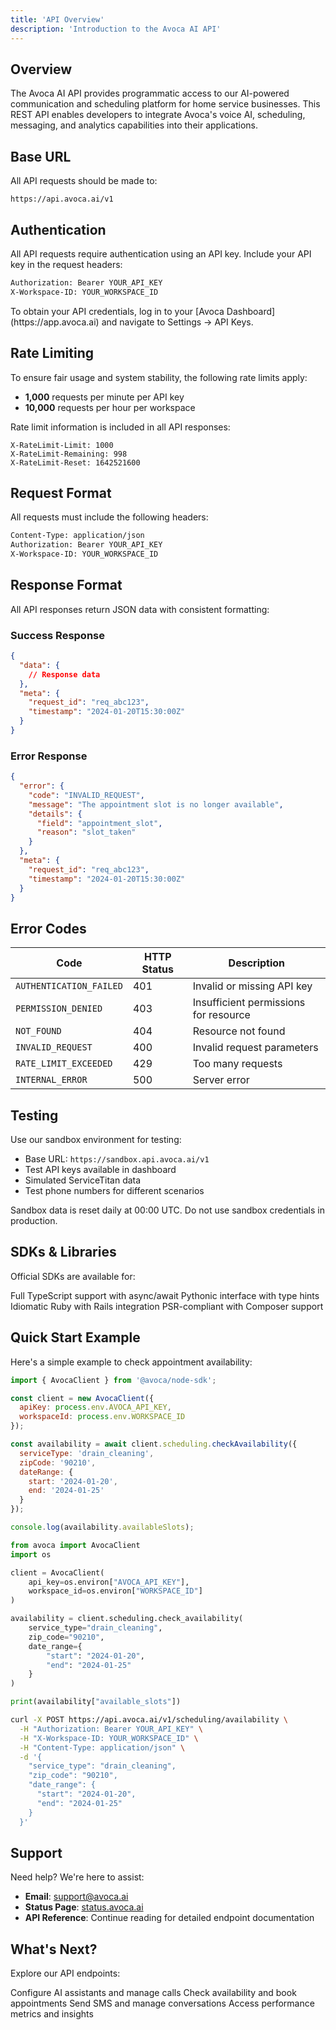 ```yaml
---
title: 'API Overview'
description: 'Introduction to the Avoca AI API'
---
```


## Overview

The Avoca AI API provides programmatic access to our AI-powered communication and scheduling platform for home service businesses. This REST API enables developers to integrate Avoca's voice AI, scheduling, messaging, and analytics capabilities into their applications.

## Base URL

All API requests should be made to:

```
https://api.avoca.ai/v1
```

## Authentication

All API requests require authentication using an API key. Include your API key in the request headers:

```bash
Authorization: Bearer YOUR_API_KEY
X-Workspace-ID: YOUR_WORKSPACE_ID
```

<Note>
To obtain your API credentials, log in to your [Avoca Dashboard](https://app.avoca.ai) and navigate to Settings → API Keys.
</Note>

## Rate Limiting

To ensure fair usage and system stability, the following rate limits apply:

- **1,000** requests per minute per API key
- **10,000** requests per hour per workspace

Rate limit information is included in all API responses:

```
X-RateLimit-Limit: 1000
X-RateLimit-Remaining: 998
X-RateLimit-Reset: 1642521600
```

## Request Format

All requests must include the following headers:

```bash
Content-Type: application/json
Authorization: Bearer YOUR_API_KEY
X-Workspace-ID: YOUR_WORKSPACE_ID
```

## Response Format

All API responses return JSON data with consistent formatting:

### Success Response

```json
{
  "data": {
    // Response data
  },
  "meta": {
    "request_id": "req_abc123",
    "timestamp": "2024-01-20T15:30:00Z"
  }
}
```

### Error Response

```json
{
  "error": {
    "code": "INVALID_REQUEST",
    "message": "The appointment slot is no longer available",
    "details": {
      "field": "appointment_slot",
      "reason": "slot_taken"
    }
  },
  "meta": {
    "request_id": "req_abc123",
    "timestamp": "2024-01-20T15:30:00Z"
  }
}
```

## Error Codes

| Code | HTTP Status | Description |
|------|-------------|-------------|
| `AUTHENTICATION_FAILED` | 401 | Invalid or missing API key |
| `PERMISSION_DENIED` | 403 | Insufficient permissions for resource |
| `NOT_FOUND` | 404 | Resource not found |
| `INVALID_REQUEST` | 400 | Invalid request parameters |
| `RATE_LIMIT_EXCEEDED` | 429 | Too many requests |
| `INTERNAL_ERROR` | 500 | Server error |

## Testing

Use our sandbox environment for testing:

- Base URL: `https://sandbox.api.avoca.ai/v1`
- Test API keys available in dashboard
- Simulated ServiceTitan data
- Test phone numbers for different scenarios

<Warning>
Sandbox data is reset daily at 00:00 UTC. Do not use sandbox credentials in production.
</Warning>

## SDKs & Libraries

Official SDKs are available for:

<CardGroup cols={2}>
  <Card title="Node.js/TypeScript" icon="node" href="/api-reference/sdks/nodejs">
    Full TypeScript support with async/await
  </Card>
  <Card title="Python" icon="python" href="/api-reference/sdks/python">
    Pythonic interface with type hints
  </Card>
  <Card title="Ruby" icon="gem" href="/api-reference/sdks/ruby">
    Idiomatic Ruby with Rails integration
  </Card>
  <Card title="PHP" icon="php" href="/api-reference/sdks/php">
    PSR-compliant with Composer support
  </Card>
</CardGroup>

## Quick Start Example

Here's a simple example to check appointment availability:

<CodeGroup>

```javascript Node.js
import { AvocaClient } from '@avoca/node-sdk';

const client = new AvocaClient({
  apiKey: process.env.AVOCA_API_KEY,
  workspaceId: process.env.WORKSPACE_ID
});

const availability = await client.scheduling.checkAvailability({
  serviceType: 'drain_cleaning',
  zipCode: '90210',
  dateRange: {
    start: '2024-01-20',
    end: '2024-01-25'
  }
});

console.log(availability.availableSlots);
```

```python Python
from avoca import AvocaClient
import os

client = AvocaClient(
    api_key=os.environ["AVOCA_API_KEY"],
    workspace_id=os.environ["WORKSPACE_ID"]
)

availability = client.scheduling.check_availability(
    service_type="drain_cleaning",
    zip_code="90210",
    date_range={
        "start": "2024-01-20",
        "end": "2024-01-25"
    }
)

print(availability["available_slots"])
```

```bash cURL
curl -X POST https://api.avoca.ai/v1/scheduling/availability \
  -H "Authorization: Bearer YOUR_API_KEY" \
  -H "X-Workspace-ID: YOUR_WORKSPACE_ID" \
  -H "Content-Type: application/json" \
  -d '{
    "service_type": "drain_cleaning",
    "zip_code": "90210",
    "date_range": {
      "start": "2024-01-20",
      "end": "2024-01-25"
    }
  }'
```

</CodeGroup>

## Support

Need help? We're here to assist:

- **Email**: [support@avoca.ai](mailto:support@avoca.ai)
- **Status Page**: [status.avoca.ai](https://status.avoca.ai)
- **API Reference**: Continue reading for detailed endpoint documentation

## What's Next?

Explore our API endpoints:

<CardGroup cols={2}>
  <Card title="Voice AI & Calls" icon="phone" href="/api-reference/voice-ai">
    Configure AI assistants and manage calls
  </Card>
  <Card title="Scheduling" icon="calendar" href="/api-reference/scheduling">
    Check availability and book appointments
  </Card>
  <Card title="Messaging" icon="message" href="/api-reference/messaging">
    Send SMS and manage conversations
  </Card>
  <Card title="Analytics" icon="chart-line" href="/api-reference/analytics">
    Access performance metrics and insights
  </Card>
</CardGroup>